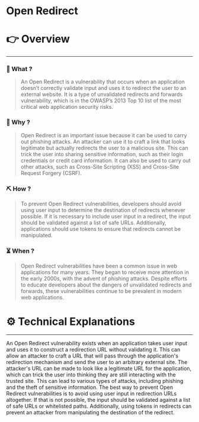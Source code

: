 # Open Redirect


# 👉 Overview

---

### 👀 What ?

> An Open Redirect is a vulnerability that occurs when an application doesn’t correctly validate input and uses it to redirect the user to an external website. It is a type of unvalidated redirects and forwards vulnerability, which is in the OWASP’s 2013 Top 10 list of the most critical web application security risks.
> 

### 🧐 Why ?

> Open Redirect is an important issue because it can be used to carry out phishing attacks. An attacker can use it to craft a link that looks legitimate but actually redirects the user to a malicious site. This can trick the user into sharing sensitive information, such as their login credentials or credit card information. It can also be used to carry out other attacks, such as Cross-Site Scripting (XSS) and Cross-Site Request Forgery (CSRF).
> 

### ⛏️ How ?

> To prevent Open Redirect vulnerabilities, developers should avoid using user input to determine the destination of redirects whenever possible. If it is necessary to include user input in a redirect, the input should be validated against a list of safe URLs. Additionally, applications should use tokens to ensure that redirects cannot be manipulated.
> 

### ⏳ When ?

> Open Redirect vulnerabilities have been a common issue in web applications for many years. They began to receive more attention in the early 2000s, with the advent of phishing attacks. Despite efforts to educate developers about the dangers of unvalidated redirects and forwards, these vulnerabilities continue to be prevalent in modern web applications.
> 

# ⚙️ Technical Explanations

---

An Open Redirect vulnerability exists when an application takes user input and uses it to construct a redirection URL without validating it. This can allow an attacker to craft a URL that will pass through the application's redirection mechanism and send the user to an arbitrary external site. The attacker's URL can be made to look like a legitimate URL for the application, which can trick the user into thinking they are still interacting with the trusted site. This can lead to various types of attacks, including phishing and the theft of sensitive information. The best way to prevent Open Redirect vulnerabilities is to avoid using user input in redirection URLs altogether. If that is not possible, the input should be validated against a list of safe URLs or whitelisted paths. Additionally, using tokens in redirects can prevent an attacker from manipulating the destination of the redirect.

